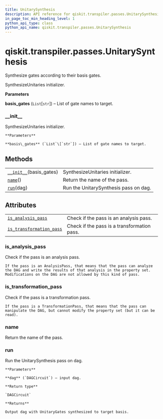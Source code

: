 ```yaml
---
title: UnitarySynthesis
description: API reference for qiskit.transpiler.passes.UnitarySynthesis
in_page_toc_min_heading_level: 1
python_api_type: class
python_api_name: qiskit.transpiler.passes.UnitarySynthesis
---
```


<span id="qiskit-transpiler-passes-unitarysynthesis" />

# qiskit.transpiler.passes.UnitarySynthesis

<Class id="qiskit.transpiler.passes.UnitarySynthesis" isDedicatedPage={true} github="https://github.com/qiskit/qiskit/tree/stable/0.16/qiskit/transpiler/passes/synthesis/unitary_synthesis.py" signature="UnitarySynthesis(basis_gates)">
  Synthesize gates according to their basis gates.

  SynthesizeUnitaries initializer.

  **Parameters**

  **basis\_gates** (`List`\[`str`]) – List of gate names to target.

  ### \_\_init\_\_

  <Function id="qiskit.transpiler.passes.UnitarySynthesis.__init__" name="__init__" signature="__init__(basis_gates)">
    SynthesizeUnitaries initializer.

    **Parameters**

    **basis\_gates** (`List`\[`str`]) – List of gate names to target.
  </Function>

  ## Methods

  |                                                                                                                                      |                                       |
  | ------------------------------------------------------------------------------------------------------------------------------------ | ------------------------------------- |
  | [`__init__`](#qiskit.transpiler.passes.UnitarySynthesis.__init__ "qiskit.transpiler.passes.UnitarySynthesis.__init__")(basis\_gates) | SynthesizeUnitaries initializer.      |
  | [`name`](#qiskit.transpiler.passes.UnitarySynthesis.name "qiskit.transpiler.passes.UnitarySynthesis.name")()                         | Return the name of the pass.          |
  | [`run`](#qiskit.transpiler.passes.UnitarySynthesis.run "qiskit.transpiler.passes.UnitarySynthesis.run")(dag)                         | Run the UnitarySynthesis pass on dag. |

  ## Attributes

  |                                                                                                                                                                  |                                             |
  | ---------------------------------------------------------------------------------------------------------------------------------------------------------------- | ------------------------------------------- |
  | [`is_analysis_pass`](#qiskit.transpiler.passes.UnitarySynthesis.is_analysis_pass "qiskit.transpiler.passes.UnitarySynthesis.is_analysis_pass")                   | Check if the pass is an analysis pass.      |
  | [`is_transformation_pass`](#qiskit.transpiler.passes.UnitarySynthesis.is_transformation_pass "qiskit.transpiler.passes.UnitarySynthesis.is_transformation_pass") | Check if the pass is a transformation pass. |

  ### is\_analysis\_pass

  <Function id="qiskit.transpiler.passes.UnitarySynthesis.is_analysis_pass" name="is_analysis_pass" signature="property is_analysis_pass">
    Check if the pass is an analysis pass.

    If the pass is an AnalysisPass, that means that the pass can analyze the DAG and write the results of that analysis in the property set. Modifications on the DAG are not allowed by this kind of pass.
  </Function>

  ### is\_transformation\_pass

  <Function id="qiskit.transpiler.passes.UnitarySynthesis.is_transformation_pass" name="is_transformation_pass" signature="property is_transformation_pass">
    Check if the pass is a transformation pass.

    If the pass is a TransformationPass, that means that the pass can manipulate the DAG, but cannot modify the property set (but it can be read).
  </Function>

  ### name

  <Function id="qiskit.transpiler.passes.UnitarySynthesis.name" name="name" signature="name()">
    Return the name of the pass.
  </Function>

  ### run

  <Function id="qiskit.transpiler.passes.UnitarySynthesis.run" name="run" signature="run(dag)">
    Run the UnitarySynthesis pass on dag.

    **Parameters**

    **dag** (`DAGCircuit`) – input dag.

    **Return type**

    `DAGCircuit`

    **Returns**

    Output dag with UnitaryGates synthesized to target basis.
  </Function>
</Class>

